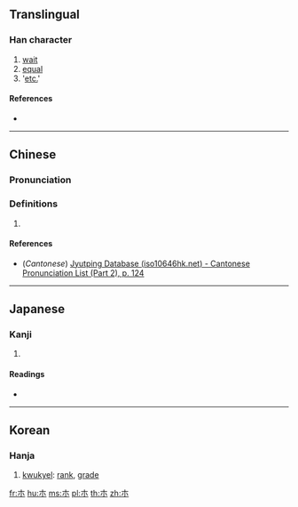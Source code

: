 {{character info/new}}
{{also|等}}
==Translingual==

===Han character===
{{Han char|rn=75|rad=木|as=00|sn=4|four=|canj=DC,XDC,JC}}

# [[wait]]
# [[equal]]
# '[[etc.]]'

====References====
* {{Han ref|kx=0509.011|dkj=14415|hdz=21149.061|uh=6729|ud=26409}}

----

==Chinese==
{{zh-forms}}

===Pronunciation===
{{zh-pron
|m=děng
|c=muk6
|mc=
|oc=
|cat=
}}

===Definitions===
{{zh-hanzi}}

# {{rfdef|lang=zh}}

====References====
* (''Cantonese'') [http://www.iso10646hk.net/jp/document/download.jsp Jyutping Database (iso10646hk.net) - Cantonese Pronunciation List (Part 2), p. 124]

----

==Japanese==

===Kanji===
{{ja-kanji|grade=|rs=木00}}

# {{defn|lang=ja|sort=木00}}

====Readings====
* {{ja-readings|on=[[とう]] (tō)|kun=[[ひとしい]] (hitoshii), [[など]] (nado), [[ら]] (ra)}}

----

==Korean==

===Hanja===
{{ko-hanja|hangeul=등|eumhun=[[무리]] 등|rv=deung|mr=tŭng|y=tung}}

# [[kwukyel]]: [[rank]], [[grade]]

[[fr:朩]]
[[hu:朩]]
[[ms:朩]]
[[pl:朩]]
[[th:朩]]
[[zh:朩]]